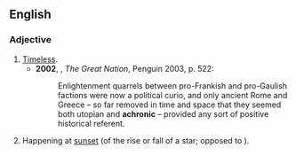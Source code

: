 ==English==

===Adjective===
{{en-adj}}

# [[timeless|Timeless]].
#*'''2002''', {{w|Colin Jones (historian)|Colin Jones}}, ''The Great Nation'', Penguin 2003, p. 522:
#*:Enlightenment quarrels between pro-Frankish and pro-Gaulish factions were now a political curio, and only ancient Rome and Greece – so far removed in time and space that they seemed both utopian and '''achronic''' – provided any sort of positive historical referent.
# {{astronomy}} Happening at [[sunset]] (of the rise or fall of a star; opposed to {{term|cosmic|lang=en}}).